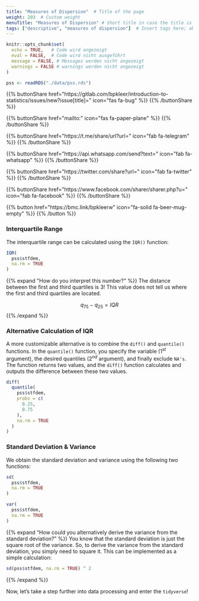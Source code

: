 ```yaml
---
title: "Measures of Dispersion"  # Title of the page
weight: 203  # Custom weight 
menuTitle: "Measures of Dispersion" # Short title in case the title is too long
tags: ["descriptive", "measures of dispersion"]  # Insert tags here; abbreviation of what happens on the page
---
```

```r
knitr::opts_chunk$set(
  echo = TRUE,   # Code wird angezeigt
  eval = FALSE,  # Code wird nicht ausgeführt
  message = FALSE, # Messages werden nicht angezeigt
  warnings = FALSE # warnings werden nicht angezeigt
)

pss <- readRDS("./data/pss.rds")   
```

{{% buttonShare href=\"https\:\/\/gitlab.com\/bpkleer\/introduction-to-statistics\/issues\/new?issue[title]=\" icon=\"fas fa-bug\" %}} {{% /buttonShare %}} 

{{% buttonShare href=\"mailto\:\" icon=\"fas fa-paper-plane\" %}} {{% /buttonShare %}}

{{% buttonShare href=\"https\:\/\/t.me\/share\/url?url=\" icon=\"fab fa-telegram\" %}} {{% /buttonShare %}}

{{% buttonShare href=\"https\:\/\/api.whatsapp.com\/send?text=\" icon=\"fab fa-whatsapp\" %}} {{% /buttonShare %}}

{{% buttonShare href=\"https\:\/\/twitter.com\/share?url=\" icon=\"fab fa-twitter\" %}} {{% /buttonShare %}}

{{% buttonShare href=\"https\:\/\/www.facebook.com\/sharer\/sharer.php?u=\" icon=\"fab fa-facebook\" %}} {{% /buttonShare %}}

{{% button href=\"https\:\/\/bmc.link\/bpkleerw\" icon=\"fa-solid fa-beer-mug-empty\" %}} {{% /button %}}

### Interquartile Range{.tabset .tabset-fade}
The interquartile range can be calculated using the `IQR()` function:
```r
IQR(
  pss$stfdem, 
  na.rm = TRUE
)
```

{{% expand \"How do you interpret this number?\" %}}
The distance between the first and third quartiles is 3! This value does not tell us where the first and third quartiles are located.

$$q_{75} - q_{25} = IQR$$
{{% /expand %}}

### Alternative Calculation of IQR
A more customizable alternative is to combine the `diff()` and `quantile()` functions. In the `quantile()` function, you specify the variable ($1^{st}$ argument), the desired quantiles ($2^{nd}$ argument), and finally exclude `NA's`. The function returns two values, and the `diff()` function calculates and outputs the difference between these two values.
```r
diff(
  quantile(
    pss$stfdem, 
    probs = c(
      0.25,
      0.75
    ),  
    na.rm = TRUE
  )
)   
```

### Standard Deviation & Variance
We obtain the standard deviation and variance using the following two functions:
```r
sd(
  pss$stfdem, 
  na.rm = TRUE
)

var(
  pss$stfdem, 
  na.rm = TRUE
)
```

{{% expand "How could you alternatively derive the variance from the standard deviation?" %}}
You know that the standard deviation is just the square root of the variance. So, to derive the variance from the standard deviation, you simply need to square it. This can be implemented as a simple calculation:

```R
sd(pss$stfdem, na.rm = TRUE) ^ 2
```
{{% /expand %}}

Now, let's take a step further into data processing and enter the `tidyverse`!
